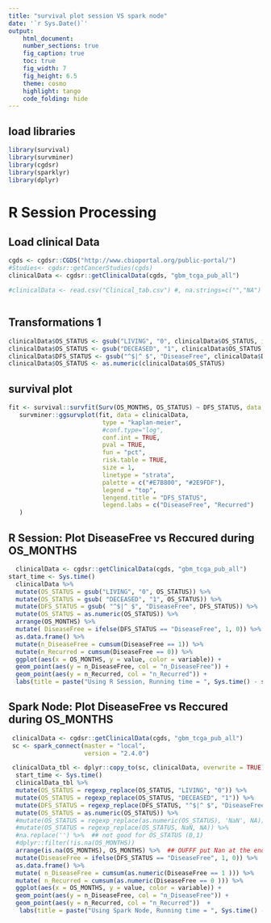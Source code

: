 ```yaml
---
title: "survival plot session VS spark node"
date: '`r Sys.Date()`'
output: 
    html_document:
    number_sections: true
    fig_caption: true
    toc: true
    fig_width: 7
    fig_height: 6.5
    theme: cosmo
    highlight: tango
    code_folding: hide
---
```


## load libraries
```r
library(survival)
library(survminer)
library(cgdsr)
library(sparklyr)
library(dplyr)
```

#  R Session Processing

## Load clinical Data
```r
cgds <- cgdsr::CGDS("http://www.cbioportal.org/public-portal/")
#Studies<- cgdsr::getCancerStudies(cgds)
clinicalData <- cgdsr::getClinicalData(cgds, "gbm_tcga_pub_all")

#clinicalData <- read.csv("Clinical_tab.csv") #, na.strings=c("","NA")



```


## Transformations 1

```r
clinicalData$OS_STATUS <- gsub("LIVING", "0", clinicalData$OS_STATUS, ignore.case = TRUE)
clinicalData$OS_STATUS <- gsub("DECEASED", "1", clinicalData$OS_STATUS, ignore.case = TRUE)
clinicalData$DFS_STATUS <- gsub("^$|^ $", "DiseaseFree", clinicalData$DFS_STATUS, ignore.case = TRUE)
clinicalData$OS_STATUS <- as.numeric(clinicalData$OS_STATUS)

```

## survival plot

```r
fit <- survival::survfit(Surv(OS_MONTHS, OS_STATUS) ~ DFS_STATUS, data = clinicalData)
   survminer::ggsurvplot(fit, data = clinicalData,
                          type = "kaplan-meier",
                          #conf.type="log",
                          conf.int = TRUE,
                          pval = TRUE,
                          fun = "pct",
                          risk.table = TRUE,
                          size = 1,
                          linetype = "strata",
                          palette = c("#E7B800", "#2E9FDF"),
                          legend = "top",
                          lengend.title = "DFS_STATUS",
                          legend.labs = c("DiseaseFree", "Recurred")
   )
```


## R Session: Plot DiseaseFree vs Reccured during OS_MONTHS
```r
  clinicalData <- cgdsr::getClinicalData(cgds, "gbm_tcga_pub_all")
start_time <- Sys.time()
  clinicalData %>% 
  mutate(OS_STATUS = gsub("LIVING", "0", OS_STATUS)) %>%
  mutate(OS_STATUS = gsub( "DECEASED", "1", OS_STATUS)) %>%
  mutate(DFS_STATUS = gsub( "^$|^ $", "DiseaseFree", DFS_STATUS)) %>%
  mutate(OS_STATUS = as.numeric(OS_STATUS)) %>%
  arrange(OS_MONTHS) %>%
  mutate( DiseaseFree = ifelse(DFS_STATUS == "DiseaseFree", 1, 0)) %>% 
  as.data.frame() %>%
  mutate(n_DiseaseFree = cumsum(DiseaseFree == 1)) %>%
  mutate(n_Recurred = cumsum(DiseaseFree == 0)) %>%
  ggplot(aes(x = OS_MONTHS, y = value, color = variable)) +
  geom_point(aes(y = n_DiseaseFree, col = "n_DiseaseFree")) +
  geom_point(aes(y = n_Recurred, col = "n_Recurred")) +
  labs(title = paste("Using R Session, Running time = ", Sys.time() - start_time))
```

## Spark Node: Plot DiseaseFree vs Reccured during OS_MONTHS 
```r
 clinicalData <- cgdsr::getClinicalData(cgds, "gbm_tcga_pub_all")
 sc <- spark_connect(master = "local",
                     version = "2.4.0")

 clinicalData_tbl <- dplyr::copy_to(sc, clinicalData, overwrite = TRUE)
  start_time <- Sys.time()
  clinicalData_tbl %>%
  mutate(OS_STATUS = regexp_replace(OS_STATUS, "LIVING", "0")) %>%
  mutate(OS_STATUS = regexp_replace(OS_STATUS, "DECEASED", "1")) %>%
  mutate(DFS_STATUS = regexp_replace(DFS_STATUS, "^$|^ $", "DiseaseFree")) %>%
  mutate(OS_STATUS = as.numeric(OS_STATUS)) %>%
  #mutate(OS_STATUS = regexp_replace(as.numeric(OS_STATUS), 'NaN', NA)) %>%
  #mutate(OS_STATUS = regexp_replace(OS_STATUS, NaN, NA)) %>%
  #na.replace('') %>%  ## not good for OS_STATUS (0,1)
  #dplyr::filter(!is.na(OS_MONTHS)) 
  arrange(is.na(OS_MONTHS), OS_MONTHS) %>%  ## OUFFF put Nan at the end of the column
  mutate(DiseaseFree = ifelse(DFS_STATUS == "DiseaseFree", 1, 0)) %>% 
  as.data.frame() %>%
  mutate( n_DiseaseFree = cumsum(as.numeric(DiseaseFree == 1 ))) %>%
  mutate( n_Recurred = cumsum(as.numeric(DiseaseFree == 0 ))) %>%
  ggplot(aes(x = OS_MONTHS, y = value, color = variable)) +
  geom_point(aes(y = n_DiseaseFree, col = "n_DiseaseFree")) +
  geom_point(aes(y = n_Recurred, col = "n_Recurred"))  +
   labs(title = paste("Using Spark Node, Running time = ", Sys.time() - start_time))
```

